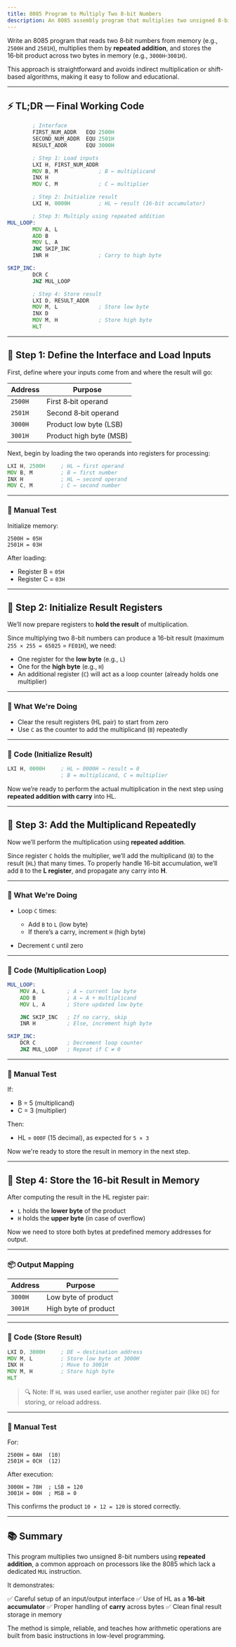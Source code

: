 ```yaml
---
title: 8085 Program to Multiply Two 8‑bit Numbers
description: An 8085 assembly program that multiplies two unsigned 8‑bit numbers from memory using repeated addition and stores the 16‑bit result in consecutive memory locations.
---
```



Write an 8085 program that reads two 8‑bit numbers from memory (e.g., `2500H` and `2501H`), multiplies them by **repeated addition**, and stores the 16‑bit product across two bytes in memory (e.g., `3000H`‑`3001H`).

This approach is straightforward and avoids indirect multiplication or shift-based algorithms, making it easy to follow and educational.

<AdBlock adSlot="7634600323" fullWidthResponsive={false} textAlign="left" />

---

## ⚡ TL;DR — Final Working Code

```asm
        ; Interface
        FIRST_NUM_ADDR   EQU 2500H
        SECOND_NUM_ADDR  EQU 2501H
        RESULT_ADDR      EQU 3000H

        ; Step 1: Load inputs
        LXI H, FIRST_NUM_ADDR
        MOV B, M             ; B ← multiplicand
        INX H
        MOV C, M             ; C ← multiplier

        ; Step 2: Initialize result
        LXI H, 0000H         ; HL ← result (16-bit accumulator)

        ; Step 3: Multiply using repeated addition
MUL_LOOP:
        MOV A, L
        ADD B
        MOV L, A
        JNC SKIP_INC
        INR H                ; Carry to high byte

SKIP_INC:
        DCR C
        JNZ MUL_LOOP

        ; Step 4: Store result
        LXI D, RESULT_ADDR
        MOV M, L             ; Store low byte
        INX D
        MOV M, H             ; Store high byte
        HLT
```

---

## 🧱 Step 1: Define the Interface and Load Inputs

First, define where your inputs come from and where the result will go:

| Address | Purpose                 |
| ------- | ----------------------- |
| `2500H` | First 8‑bit operand     |
| `2501H` | Second 8‑bit operand    |
| `3000H` | Product low byte (LSB)  |
| `3001H` | Product high byte (MSB) |

Next, begin by loading the two operands into registers for processing:

```asm
LXI H, 2500H     ; HL → first operand
MOV B, M         ; B ← first number
INX H            ; HL → second operand
MOV C, M         ; C ← second number
```

---

### 🧪 Manual Test

Initialize memory:

```
2500H = 05H
2501H = 03H
```

After loading:

* Register B = `05H`
* Register C = `03H`

---

## 🧱 Step 2: Initialize Result Registers

We’ll now prepare registers to **hold the result** of multiplication.

Since multiplying two 8-bit numbers can produce a 16-bit result (maximum `255 × 255 = 65025` = `FE01H`), we need:

* One register for the **low byte** (e.g., `L`)
* One for the **high byte** (e.g., `H`)
* An additional register (`C`) will act as a loop counter (already holds one multiplier)

---

### 🧠 What We're Doing

* Clear the result registers (HL pair) to start from zero
* Use `C` as the counter to add the multiplicand (`B`) repeatedly

---

### 🧾 Code (Initialize Result)

```asm
LXI H, 0000H     ; HL ← 0000H → result = 0
                 ; B = multiplicand, C = multiplier
```

Now we’re ready to perform the actual multiplication in the next step using **repeated addition with carry** into HL.

---

<AdBlock adSlot="3777463403" layout="in-article" />

## 🧱 Step 3: Add the Multiplicand Repeatedly

Now we’ll perform the multiplication using **repeated addition**.

Since register `C` holds the multiplier, we’ll add the multiplicand (`B`) to the result (`HL`) that many times. To properly handle 16-bit accumulation, we’ll add `B` to the **L register**, and propagate any carry into **H**.

---

### 🧠 What We're Doing

* Loop `C` times:

  * Add `B` to `L` (low byte)
  * If there’s a carry, increment `H` (high byte)
* Decrement `C` until zero

---

### 🧾 Code (Multiplication Loop)

```asm
MUL_LOOP:
    MOV A, L       ; A ← current low byte
    ADD B          ; A ← A + multiplicand
    MOV L, A       ; Store updated low byte

    JNC SKIP_INC   ; If no carry, skip
    INR H          ; Else, increment high byte

SKIP_INC:
    DCR C          ; Decrement loop counter
    JNZ MUL_LOOP   ; Repeat if C ≠ 0
```

---

### 🧪 Manual Test

If:

* B = 5 (multiplicand)
* C = 3 (multiplier)

Then:

* HL = `000F` (15 decimal), as expected for `5 × 3`

Now we're ready to store the result in memory in the next step.

---

## 🧱 Step 4: Store the 16-bit Result in Memory

After computing the result in the HL register pair:

* `L` holds the **lower byte** of the product
* `H` holds the **upper byte** (in case of overflow)

Now we need to store both bytes at predefined memory addresses for output.

---

### 📦 Output Mapping

| Address | Purpose              |
| ------- | -------------------- |
| `3000H` | Low byte of product  |
| `3001H` | High byte of product |

---

### 🧾 Code (Store Result)

```asm
LXI D, 3000H     ; DE → destination address
MOV M, L         ; Store low byte at 3000H
INX H            ; Move to 3001H
MOV M, H         ; Store high byte
HLT
```

> 🔍 Note: If `HL` was used earlier, use another register pair (like `DE`) for storing, or reload address.

---

### 🧪 Manual Test

For:

```
2500H = 0AH  (10)
2501H = 0CH  (12)
```

After execution:

```
3000H = 78H  ; LSB = 120
3001H = 00H  ; MSB = 0
```

This confirms the product `10 × 12 = 120` is stored correctly.

---

<AdBlock adSlot="6212055052" layout="in-article" />

## 📚 Summary

This program multiplies two unsigned 8-bit numbers using **repeated addition**, a common approach on processors like the 8085 which lack a dedicated `MUL` instruction.

It demonstrates:

✅ Careful setup of an input/output interface
✅ Use of HL as a **16-bit accumulator**
✅ Proper handling of **carry** across bytes
✅ Clean final result storage in memory

The method is simple, reliable, and teaches how arithmetic operations are built from basic instructions in low-level programming.

